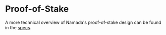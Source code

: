 # Proof-of-Stake

A more technical overview of Namada's proof-of-stake design can be found in the [specs](https://specs.namada.net/modules/proof-of-stake).
